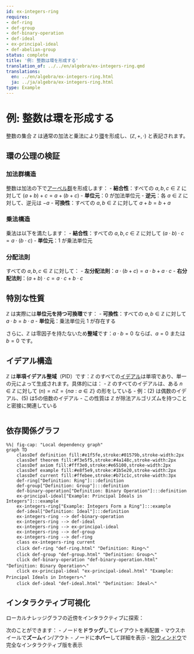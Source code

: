```yaml
---
id: ex-integers-ring
requires:
- def-ring
- def-group
- def-binary-operation
- def-ideal
- ex-principal-ideal
- def-abelian-group
status: complete
title: '例: 整数は環を形成する'
translation_of: ../../en/algebra/ex-integers-ring.qmd
translations:
  en: ../en/algebra/ex-integers-ring.html
  ja: ../ja/algebra/ex-integers-ring.html
type: Example
---
```


# 例: 整数は環を形成する

整数の集合 $\mathbb{Z}$ は通常の加法と乗法により[環](def-ring.qmd)を形成し、$(\mathbb{Z}, +, \cdot)$ と表記されます。

## 環の公理の検証

### 加法群構造

整数は加法の下で[アーベル群](def-abelian-group.qmd)を形成します：
- **結合性**：すべての $a, b, c \in \mathbb{Z}$ に対して $(a + b) + c = a + (b + c)$
- **単位元**：$0$ が加法単位元
- **逆元**：各 $a \in \mathbb{Z}$ に対して、逆元は $-a$
- **可換性**：すべての $a, b \in \mathbb{Z}$ に対して $a + b = b + a$

### 乗法構造

乗法は以下を満たします：
- **結合性**：すべての $a, b, c \in \mathbb{Z}$ に対して $(a \cdot b) \cdot c = a \cdot (b \cdot c)$
- **単位元**：$1$ が乗法単位元

### 分配法則

すべての $a, b, c \in \mathbb{Z}$ に対して：
- **左分配法則**：$a \cdot (b + c) = a \cdot b + a \cdot c$
- **右分配法則**：$(a + b) \cdot c = a \cdot c + b \cdot c$

## 特別な性質

$\mathbb{Z}$ は実際には**単位元を持つ可換環**です：
- **可換性**：すべての $a, b \in \mathbb{Z}$ に対して $a \cdot b = b \cdot a$
- **単位元**：乗法単位元 $1$ が存在する

さらに、$\mathbb{Z}$ は零因子を持たないため**整域**です：$a \cdot b = 0$ ならば、$a = 0$ または $b = 0$ です。

## イデアル構造

$\mathbb{Z}$ は**単項イデアル整域**（PID）です：$\mathbb{Z}$ のすべての[イデアル](def-ideal.qmd)は単項であり、単一の元によって生成されます。具体的には：
- $\mathbb{Z}$ のすべてのイデアルは、ある $n \in \mathbb{Z}$ に対して $(n) = n\mathbb{Z} = \{na : a \in \mathbb{Z}\}$ の形をしている
- 例：$(2)$ は偶数のイデアル、$(5)$ は5の倍数のイデアル
- この性質は $\mathbb{Z}$ が除法アルゴリズムを持つことと密接に関連している

```mermaid
```

## 依存関係グラフ

```mermaid
%%| fig-cap: "Local dependency graph"
graph TD
    classDef definition fill:#e1f5fe,stroke:#01579b,stroke-width:2px
    classDef theorem fill:#f3e5f5,stroke:#4a148c,stroke-width:2px
    classDef axiom fill:#fff3e0,stroke:#e65100,stroke-width:2px
    classDef example fill:#e8f5e9,stroke:#1b5e20,stroke-width:2px
    classDef current fill:#ffebee,stroke:#b71c1c,stroke-width:3px
    def-ring["Definition: Ring"]:::definition
    def-group["Definition: Group"]:::definition
    def-binary-operation["Definition: Binary Operation"]:::definition
    ex-principal-ideal["Example: Principal Ideals in Integers"]:::example
    ex-integers-ring["Example: Integers Form a Ring"]:::example
    def-ideal["Definition: Ideal"]:::definition
    ex-integers-ring --> def-binary-operation
    ex-integers-ring --> def-ideal
    ex-integers-ring --> ex-principal-ideal
    ex-integers-ring --> def-group
    ex-integers-ring --> def-ring
    class ex-integers-ring current
    click def-ring "def-ring.html" "Definition: Ringへ"
    click def-group "def-group.html" "Definition: Groupへ"
    click def-binary-operation "def-binary-operation.html" "Definition: Binary Operationへ"
    click ex-principal-ideal "ex-principal-ideal.html" "Example: Principal Ideals in Integersへ"
    click def-ideal "def-ideal.html" "Definition: Idealへ"
```

## インタラクティブ可視化

ローカルナレッジグラフの近傍をインタラクティブに探索：

::: {.graph-viz data-id="ex-integers-ring" data-width="700" data-height="500"}
:::

次のことができます：
- ノードを**ドラッグ**してレイアウトを再配置
- マウスホイールで**ズーム**イン/アウト
- ノードに**ホバー**して詳細を表示
- [別ウィンドウ](../../output/interactive/ex-integers-ring.html){target="_blank"}で完全なインタラクティブ版を表示
